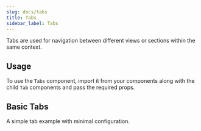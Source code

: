 ```yaml
---
slug: docs/tabs
title: Tabs
sidebar_label: Tabs
---
```


Tabs are used for navigation between different views or sections within the same context.

## Usage

To use the `Tabs` component, import it from your components along with the child `Tab` components and pass the required props.


## Basic Tabs

A simple tab example with minimal configuration.


<CodeSample>
    <TabsBasicDemo/>
</CodeSample>

<Code code={TabsBasicSource} lang="tsx" />
